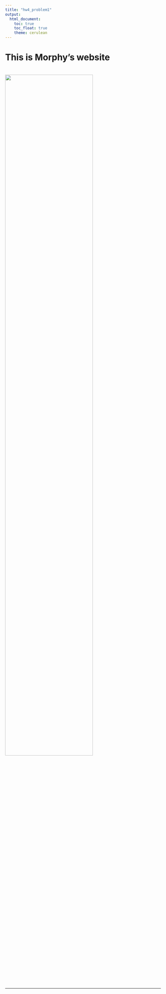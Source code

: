 ---
title: "hw4_problem1"
output: 
  html_document:
    toc: true
    toc_float: true
    theme: cerulean
---

# This is Morphy's website


# <img src="image.jpg" style="width:75%">



---

